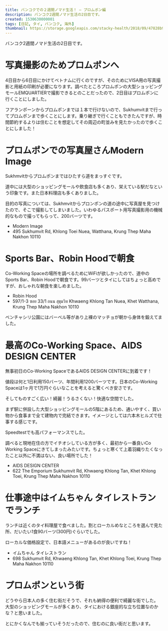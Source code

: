 ```yaml
---
title: バンコクでの２週間ノマド生活！ – プロムポン編
description: バンコク2週間ノマド生活の2日目です。
created: 1530630000001
tags: [日記, タイ, バンコク, 海外]
thumbnail: https://storage.googleapis.com/stacky-health/2018/09/47828b9a2b17fa6dd08af41d167f2f3d.jpg
---
```


バンコク2週間ノマド生活の2日目です。

# 写真撮影のためプロムポンへ
4日目から6日目にかけてベトナムに行くのですが、そのためにVISA用の写真撮影と用紙の印刷が必要になります。調べたところプロムポンの大型ショッピングモールEMQUARTIERで撮影できるとのことだったので、2日目はプロムポンに行くことにしました。

フアランポーンからプロムポンまでは１本で行けないので、Sukhumvitまで行ってプロムポンまで歩くことにします。乗り継ぎで行くこともできたんですが、時間節約するよりは住むことを想定してその周辺の町並みを見たかったので歩くことにしました！

<amp-img alt="Sukhmvitからプロムボンまでの道" src="https://storage.googleapis.com/stacky-health/2018/09/ffbd06d8502387da98cdc80e6cdb74ca.jpg" width="1686" height="1264" layout="responsive" />

# プロムポンでの写真屋さんModern Image
Sukhmvitからプロムポンまではひたすら道をまっすぐです。

道中には大型のショッピングモールや飲食店も多くあり、栄えている駅だなという印象です。また日本料理店も多くありました。

目的の写真については、Sukhmvitからプロンポンの道の途中に写真屋を見つけたので、そこで撮影してしまいました。いわゆるパスポート用写真撮影用の機械的なもので撮ってもらって、200バーツです。

- Modern Image
- 495 Sukhumvit Rd, Khlong Toei Nuea, Watthana, Krung Thep Maha Nakhon 10110

# Sports Bar、Robin Hoodで朝食
Co-Working Spaceの場所を調べるためにWiFiが欲しかったので、道中のSports Bar、Robin Hoodで朝食です。99バーツとタイにしてはちょっと高めですが、おしゃれな朝食を楽しめました。

<amp-img alt="Robin Hoodの朝食" src="https://storage.googleapis.com/stacky-health/2018/09/b728f239c6d12671c4fba9d14f806036.jpg" width="1686" height="1264" layout="responsive" />

- Robin Hood
- 597/1-3 ซอย 33/1 ถนน สุขุมวิท Khwaeng Khlong Tan Nuea, Khet Watthana, Krung Thep Maha Nakhon 10110

ベンチャシリ公園にはバーベル等があり上裸のマッチョが朝から身体を鍛えてました。

<amp-img alt="ベンチャシリ公園で体を鍛えるマッチョ" src="https://storage.googleapis.com/stacky-health/2018/09/e11e4290c5c289f2b75bc58523801a23-1.jpg" width="1686" height="1264" layout="responsive" />

# 最高のCo-Working Space、AIDS DESIGN CENTER

無事初日のCo-Working SpaceであるAIDS DESIGN CENTERに到着です！

<amp-img alt="AIDS DC入り口" src="https://storage.googleapis.com/stacky-health/2018/09/9e9f797dd6064ba50851f1019fcad140.jpg" width="1686" height="1264" layout="responsive" />

値段は何と1日利用150バーツ、年間利用1200バーツです。日本のCo-Working Spaceは1ヶ月で1万円ぐらいなことを考えると驚くべき安さです。

<amp-img alt="AIDS DCのなか" src="https://storage.googleapis.com/stacky-health/2018/09/AIS-D.C..jpg" width="1686" height="1264" layout="responsive" />

そしてものすごく広い！綺麗！うるさくない！快適な空間でした。

まず駅に併設した大型ショッピングモールの5階にあるため、通いやすく、買い物から食事まで全て建物内で完結できます。イメージとしては六本木ヒルズで仕事する感じです。

Speedtestでも高パフォーマンスでした。

調べると現地在住の方でイチオシしている方が多く、最初から一番良いCo Working Spaceにきてしまったみたいです。ちょっと寒くて上着羽織りたくなったこと以外に不満はない、良い場所でした！

- AIDS DESIGN CENTER
- 622 The Emporium Sukhumvit Rd, Khwaeng Khlong Tan, Khet Khlong Toei, Krung Thep Maha Nakhon 10110

# 仕事途中はイムちゃん タイレストランでランチ

<amp-img alt="イムちゃん タイレストランのランチ" src="https://storage.googleapis.com/stacky-health/2018/09/ac28518546d5037f847017d65f5bdbf4.jpg" width="1686" height="1264" layout="responsive" />

ランチは近くのタイ料理屋で食べました。割とローカルめなところを選んで見た所、だいたい1食90バーツ(300円)ぐらいでした。

ローカルな価格設定で、日本語メニューがあるのが良いですね！

- イムちゃん タイレストラン
- 698 Sukhumvit Rd, Khwaeng Khlong Tan, Khet Khlong Toei, Krung Thep Maha Nakhon 10110

# プロムポンという街
どうやら日本人の多く住む街だそうで、それも納得の便利で綺麗な街でした。
大型のショッピングモールが多くあり、タイにおける銀座的な立ち位置なのかな？と思いました。

とにかくなんでも揃っていそうだったので、住むのに良い街だと思います。
